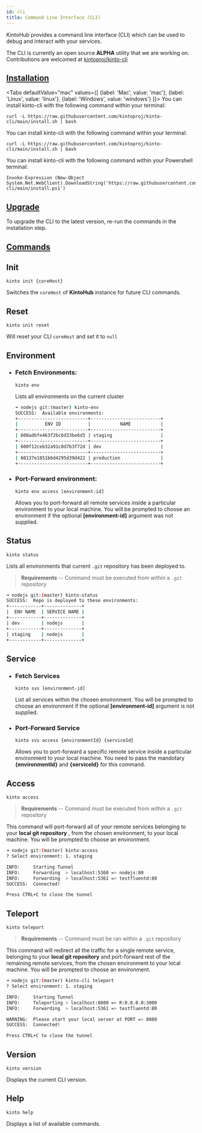 ```yaml
---
id: cli
title: Command Line Interface (CLI)
---
```



KintoHub provides a command line interface (CLI) which can be used to debug and interact with your services.

The CLI is currently an open source **ALPHA** utility that we are working on.
Contributions are welcomed at [kintoproj/kinto-cli](https://github.com/kintoproj/kinto-cli)

## <u>Installation</u>

<Tabs
  defaultValue="mac"
  values={[
    {label: 'Mac', value: 'mac'},
    {label: 'Linux', value: 'linux'},
    {label: 'Windows', value: 'windows'}
  ]}>
  <TabItem value="mac">
    You can install kinto-cli with the following command within your terminal:

    curl -L https://raw.githubusercontent.com/kintoproj/kinto-cli/main/install.sh | bash

  </TabItem>
  <TabItem value="linux">
    You can install kinto-cli with the following command within your terminal:

    curl -L https://raw.githubusercontent.com/kintoproj/kinto-cli/main/install.sh | bash

  </TabItem>
  <TabItem value="windows">
    You can install kinto-cli with the following command within your Powershell terminal:

    Invoke-Expression (New-Object System.Net.WebClient).DownloadString('https://raw.githubusercontent.com/kintoproj/kinto-cli/main/install.ps1')

  </TabItem>
 
</Tabs>

## <u>Upgrade</u>

To upgrade the CLI to the latest version, re-run the commands in the installation step.

## <u>Commands</u>

## Init

```
kinto init {coreHost}
```

Switches the `coreHost` of **KintoHub** instance for future CLI commands.

## Reset

```
kinto init reset
```

Will reset your CLI `coreHost` and set it to `null`

## Environment

- ### Fetch Environments:

  ```
  kinto env
  ```

  Lists all environments on the current cluster

  ```bash
  ➜ nodejs git:(master) kinto-env
  SUCCESS:  Available environments:
  +--------------------------+--------------------------+
  |          ENV ID          |           NAME           |
  +--------------------------+--------------------------+
  | 600adbfe463f2bc6d33be6d3 | staging                  |
  +--------------------------+--------------------------+
  | 600f12ceb32a91c8d7b3f72d | dev                      |
  +--------------------------+--------------------------+
  | 60137e1851b6d4295d39d422 | production               |
  +--------------------------+--------------------------+
  ```

- ### Port-Forward environment:

  ```
  kinto env access [environment-id]
  ```

  Allows you to port-forward all remote services inside a particular environment to your local machine. You will be prompted to choose an environment if the optional **[environment-id]** argument was not supplied.

## Status

```
kinto status
```

Lists all environments that current `.git` repository has been deployed to.

> **Requirements** -- Command must be executed from within a `.git` repository

```bash
➜ nodejs git:(master) kinto-status
SUCCESS:  Repo is deployed to these environments:
+------------+--------------+
|  ENV NAME  | SERVICE NAME |
+------------+--------------+
| dev        | nodejs       |
+------------+--------------+
| staging    | nodejs       |
+------------+--------------+
```

## Service

- ### Fetch Services

  ```
  kinto svs [environment-id]
  ```

  List all services within the chosen environment.
  You will be prompted to choose an environment if the optional **[environment-id]** argument is not supplied.

- ### Port-Forward Service
  ```
  kinto svs access {environmentId} {serviceId}
  ```
  Allows you to port-forward a specific remote service inside a particular environment to your local machine. You need to pass the mandotary **{environmentId}** and **{serviceId}** for this command.

## Access

```
kinto access
```

> **Requirements** -- Command must be executed from within a `.git` repository

This command will port-forward all of your remote services belonging to your **local git repository** , from the chosen environment, to your local machine. You will be prompted to choose an environment.

```bash
➜ nodejs git:(master) kinto-access
? Select environment: 1. staging

INFO:     Starting Tunnel
INFO:     Forwarding  > localhost:5360 => nodejs:80
INFO:     Forwarding  > localhost:5361 => testfluentd:80
SUCCESS:  Connected!

Press CTRL+C to close the tunnel
```

## Teleport

```
kinto teleport
```

> **Requirements** -- Command must be ran within a `.git` repository

This command will redirect all the traffic for a single remote service, belonging to your **local git repository** and port-forward rest of the remaining remote services, from the chosen environment to your local machine. You will be prompted to choose an environment.

```bash
➜ nodejs git:(master) kinto-cli teleport
? Select environment: 1. staging

INFO:     Starting Tunnel
INFO:     Teleporting > localhost:8080 => R:0.0.0.0:3000
INFO:     Forwarding  > localhost:5361 => testfluentd:80

WARNING:  Please start your local server at PORT => 8080
SUCCESS:  Connected!

Press CTRL+C to close the tunnel
```

## Version

```
kinto version
```

Displays the current CLI version.

## Help

```
kinto help
```

Displays a list of available commands.
